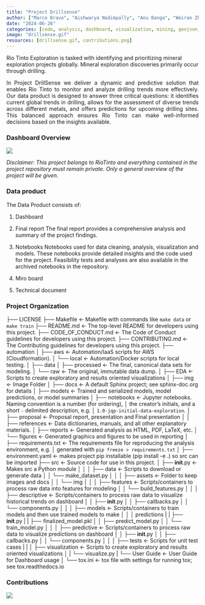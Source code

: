 ```yaml
---
title: "Project Drillsense"
author: ["Marco Bravo", "Aishwarya Nadimpally", "Anu Banga", "Weiran Zhao"]
date: "2024-06-26"
categories: [code, analysis, dashboard, visualization, mining, geojson, prediction, Machine Learning, Time Series, Dash]
image: "drillsense.gif"
resources: [drillsense.gif, contributions.png]
---
```


Rio Tinto Exploration is tasked with identifying and prioritizing mineral exploration projects globally. Mineral exploration discoveries primarily occur through drilling. 


<div style="text-align: justify;">
In Project DrillSense we deliver a dynamic and predictive solution that enables Rio Tinto to monitor and analyze drilling trends more effectively. Our data product is designed to answer three critical questions: it identifies current global trends in drilling, allows for the assessment of diverse trends across different metals, and offers predictions for upcoming drilling sites. This balanced approach ensures Rio Tinto can make well-informed decisions based on the insights available.
</div>


### Dashboard Overview
![](drillsense.gif)

*Disclaimer: This project belongs to RioTinto and everything contained in the project repository must remain private. Only a general overview of the project will be given.*

### Data product
The Data Product consists of:

1. Dashboard

2. Final report
The final report provides a comprehensive analysis and summary of the project findings. 

3. Notebooks
Notebooks used for data cleaning, analysis, visualization and models. These notebooks provide detailed insights and the code used for the project.
Feasibility tests and analyses are also available in the archived notebooks in the repository.

4. Miro board

5. Technical document


### Project Organization
├── LICENSE
├── Makefile           <- Makefile with commands like `make data` or `make train`
├── README.md          <- The top-level README for developers using this project.
├── CODE_OF_CONDUCT.md <- The Code of Conduct guidelines for developers using this project.
├── CONTRIBUTING.md    <- The Contributing guidelines for developers using this project.
├── automation
│   ├── aws            <- Automation/IaaS scripts for AWS (Cloudformation).
│   └── local          <- Automation/Docker scripts for local testing.
│
├── data
│   ├── processed      <- The final, canonical data sets for modeling.
│   └── raw            <- The original, immutable data dump.
│
├── EDA                <- Scripts to create exploratory and results oriented visualizations
│
├── img                <- Image Folder
│
├── docs               <- A default Sphinx project; see sphinx-doc.org for details
│
├── models             <- Trained and serialized models, model predictions, or model summaries
│
├── notebooks          <- Jupyter notebooks. Naming convention is a number (for ordering),
│                         the creator's initials, and a short `-` delimited description, e.g.
│                         `1.0-jqp-initial-data-exploration`.
│
├── proposal           <- Proposal report, presentation and Final presentation
│
│
├── references         <- Data dictionaries, manuals, and all other explanatory materials.
│
├── reports            <- Generated analysis as HTML, PDF, LaTeX, etc.
│   └── figures        <- Generated graphics and figures to be used in reporting
│
├── requirements.txt   <- The requirements file for reproducing the analysis environment, e.g.
│                         generated with `pip freeze > requirements.txt`
│
├── environment.yaml   <- makes project pip installable (pip install -e .) so src can be imported
├── src                <- Source code for use in this project.
│   ├── __init__.py    <- Makes src a Python module
│   │
│   ├── data           <- Scripts to download or generate data
│   │   └── make_dataset.py
│   │
│   ├── assets           <- Folder to keep images and docs
│   │   └── img
│   │
│   ├── features       <- Scripts/containers to process raw data into features for modeling
│   │   └── build_features.py
│   │
│   ├── descriptive       <- Scripts/containers to process raw data to visualize historical trends on dashboard
│   │   ├── __init__.py
│   │   ├── callbacks.py
│   │   └── components.py
│   │
│   ├── models         <- Scripts/containers to train models and then use trained models to make
│   │   │                 predictions
|   |   ├── __init__.py
|   |   ├── finalized_model.pkl
│   │   ├── predict_model.py
│   │   └── train_model.py
│   │
│   ├── predictive     <- Scripts/containers to process raw data to visualize predictions on dashboard
│   │   ├── __init__.py
│   │   ├── callbacks.py
│   │   └── components.py
│   │
│   ├── tests          <- Scripts for unit test cases
|   |
│   ├── visualization  <- Scripts to create exploratory and results oriented visualizations
│   |   └── visualize.py
|   └── User Guide    <- User Guide for Dashboard usage
│
└── tox.ini            <- tox file with settings for running tox; see tox.readthedocs.io

### Contributions
![](contributions.png)
